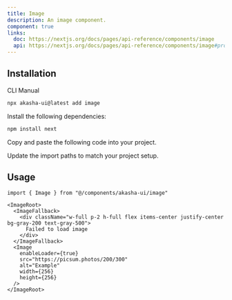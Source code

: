```yaml
---
title: Image
description: An image component.
component: true
links:
  doc: https://nextjs.org/docs/pages/api-reference/components/image
  api: https://nextjs.org/docs/pages/api-reference/components/image#props
---
```


<ComponentPreview
  name="image-demo"
  className="[&_.preview>[data-orientation=vertical]]:sm:max-w-[70%]"
  description="Image example"
/>

## Installation

<Tabs defaultValue="cli">

<TabsList>
  <TabsTrigger value="cli">CLI</TabsTrigger>
  <TabsTrigger value="manual">Manual</TabsTrigger>
</TabsList>

<TabsContent value="cli">

```bash
npx akasha-ui@latest add image
```

</TabsContent>

<TabsContent value="manual">

<Steps>

<Step>Install the following dependencies:</Step>

```bash
npm install next
```

<Step>Copy and paste the following code into your project.</Step>

<ComponentSource name="image" />

<Step>Update the import paths to match your project setup.</Step>

</Steps>

</TabsContent>

</Tabs>

## Usage

```tsx
import { Image } from "@/components/akasha-ui/image"
```

```tsx
<ImageRoot>
  <ImageFallback>
    <div className="w-full p-2 h-full flex items-center justify-center bg-gray-200 text-gray-500">
      Failed to load image
    </div>
  </ImageFallback>
  <Image
    enableLoader={true}
    src="https://picsum.photos/200/300"
    alt="Example"
    width={256}
    height={256}
  />
</ImageRoot>
```
